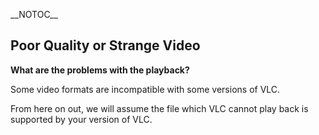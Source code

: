 __NOTOC__

==Poor Quality or Strange Video==

'''What are the problems with the playback?'''

Some video formats are incompatible with some versions of VLC.

From here on out, we will assume the file which VLC cannot play back is supported by your version of VLC.

{{VSGEntry|Visual errors|VSG:Video:VisualErrors|Video output is '''black''', '''white''' or '''garbled'''; or you see '''green''', '''blue''', or '''red lines''' on your video.}}
{{VSGEntry|Video is purple (a.k.a. the Smurf effect)|VSG:Video:Smurf Effect|Why is my video purple in VLC?}} 
{{VSGEntry|Video is distorted|VSG:Video:Distorted|The video runs but the picture is distorted.}}

<br>

{{VSG}}